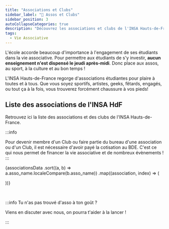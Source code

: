 ```yaml
---
title: "Associations et Clubs"
sidebar_label: "🌳 Assos et Clubs"
sidebar_position: 3
autoCollapseCategories: true
description: "Découvrez les associations et clubs de l'INSA Hauts-de-France : sport, culture, engagement et plus encore !"
tags:
  - Vie Associative
---
```



L'école accorde beaucoup d'importance à l'engagement de ses étudiants dans la vie associative. Pour permettre aux étudiants de s'y investir, **aucun enseignement n'est dispensé le jeudi après-midi**. Donc place aux assos, au sport, à la culture et au bon temps !

L'INSA Hauts-de-France regorge d'associations étudiantes pour plaire à toutes et à tous. Que vous soyez sportifs, artistes, geeks, fêtards, engagés, ou tout ça à la fois, vous trouverez forcément chaussure à vos pieds!

## Liste des associations de l'INSA HdF

Retrouvez ici la liste des associations et des clubs de l'INSA Hauts-de-France.

:::info

Pour devenir membre d'un Club ou faire partie du bureau d'une association ou d'un Club, il est nécessaire d'avoir payé la cotisation au BDE. C'est ce qui nous permet de financer la vie associative et de nombreux évènements !
:::

<div style={{
    display: 'flex',
    flexDirection: 'row',
    justifyContent: 'stretch',
    flexWrap: 'wrap',
    gap: '20px',
  }}>

{associationsData
.sort((a, b) => a.asso_name.localeCompare(b.asso_name))
.map((association, index) => (

<AssociationCard
  key={index}
  asso_name={association.asso_name}
  asso_logo={association.asso_logo}
  asso_type={association.asso_type}
  asso_description_short={association.asso_description_short}
  asso_page_lien={association.asso_page_lien}
  asso_lien_instagram={association.asso_lien_instagram}
  asso_lien_site={association.asso_lien_site}
  asso_lien_discord={association.asso_lien_discord}
  asso_lien_linkedin={association.asso_lien_linkedin}
  asso_lien_spotify={association.asso_lien_spotify}
  asso_lien_mail={association.asso_lien_mail}
/>
))}

</div>

<br />

:::info Tu n'as pas trouvé d'asso à ton goût ?

Viens en discuter avec nous, on pourra t'aider à la lancer !

:::
